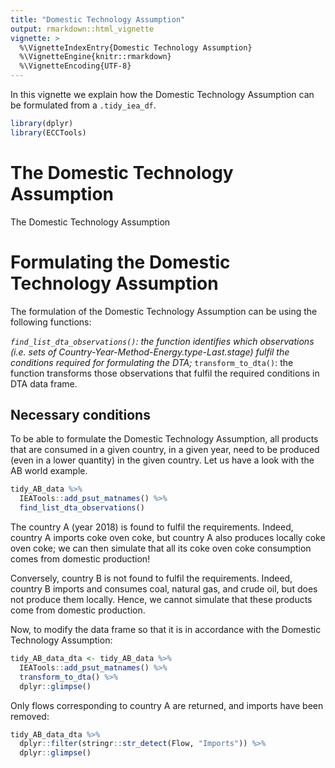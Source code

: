 ```yaml
---
title: "Domestic Technology Assumption"
output: rmarkdown::html_vignette
vignette: >
  %\VignetteIndexEntry{Domestic Technology Assumption}
  %\VignetteEngine{knitr::rmarkdown}
  %\VignetteEncoding{UTF-8}
---
```


In this vignette we explain how the Domestic Technology Assumption can be formulated from a `.tidy_iea_df`.

```r
library(dplyr)
library(ECCTools)
```

# The Domestic Technology Assumption

The Domestic Technology Assumption 


# Formulating the Domestic Technology Assumption

The formulation of the Domestic Technology Assumption can be using the following functions:

*`find_list_dta_observations()`: the function identifies which observations (i.e.\ sets of Country-Year-Method-Energy.type-Last.stage) fulfil the conditions required for formulating the DTA;
* `transform_to_dta()`: the function transforms those observations that fulfil the required conditions in DTA data frame.


## Necessary conditions

To be able to formulate the Domestic Technology Assumption, all products that are consumed in a given country, in a given year, need to be produced (even in a lower quantity) in the given country. Let us have a look with the AB world example.


```r
tidy_AB_data %>% 
  IEATools::add_psut_matnames() %>% 
  find_list_dta_observations()
```

The country A (year 2018) is found to fulfil the requirements. Indeed, country A imports coke oven coke, but country A also produces locally coke oven coke; we can then simulate that all its coke oven coke consumption comes from domestic production!

Conversely, country B is not found to fulfil the requirements. Indeed, country B imports and consumes coal, natural gas, and crude oil, but does not produce them locally. Hence, we cannot simulate that these products come from domestic production.

Now, to modify the data frame so that it is in accordance with the Domestic Technology Assumption:

```r
tidy_AB_data_dta <- tidy_AB_data %>% 
  IEATools::add_psut_matnames() %>% 
  transform_to_dta() %>% 
  dplyr::glimpse()
```

Only flows corresponding to country A are returned, and imports have been removed:

```r
tidy_AB_data_dta %>%
  dplyr::filter(stringr::str_detect(Flow, "Imports")) %>%
  dplyr::glimpse()
```
